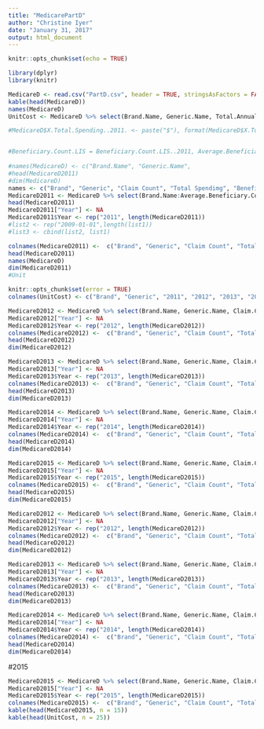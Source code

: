 ```yaml
---
title: "MedicarePartD"
author: "Christine Iyer"
date: "January 31, 2017"
output: html_document
---
```


```r
knitr::opts_chunk$set(echo = TRUE)
```


```r
library(dplyr)
library(knitr)
```


```r
MedicareD <- read.csv("PartD.csv", header = TRUE, stringsAsFactors = FALSE, skip = 3)
kable(head(MedicareD))
names(MedicareD)
UnitCost <- MedicareD %>% select(Brand.Name, Generic.Name, Total.Annual.Spending.Per.User..2011, X.Total.Annual.Spending.Per.User..2012., X.Total.Annual.Spending.Per.User..2013., X.Total.Annual.Spending.Per.User..2014., X.Total.Annual.Spending.Per.User..2015.) 

#MedicareD$X.Total.Spending..2011. <- paste("$"), format(MedicareD$X.Total.Spending..2011., big.mark = ","), sep = ",", round(MedicareD$X.Total.Spending..2011., digits = 2))


#Beneficiary.Count.LIS = Beneficiary.Count.LIS..2011, Average.Beneficiary.Cost.Share.LIS = X.Average.Beneficiary.Cost.Share.LIS..2011.#, Beneficiary.Count..2011, Unit.Cost = Unit.Count..2011, Av.Cost.Per.User = X.Average.Cost.Per.Unit..Weighted...2011., Beneficiary.Cost =  
                                       
#names(MedicareD) <- c("Brand.Name", "Generic.Name", 
#head(MedicareD2011)
#dim(MedicareD)
names <- c("Brand", "Generic", "Claim Count", "Total Spendimg", "Beneficiary Count", "Total Annual Spending per User", "Unit Count", "Average Cost per Unit", "Beneficiary Count, No LIS", "Average Beneficiary Cost Share, No LIS", "Beneficiary Count, LIS", "Average Beneficiary Cost Share, LIS", "Year")
MedicareD2011 <- MedicareD %>% select(Brand.Name:Average.Beneficiary.Cost.Share.LIS..2011)
head(MedicareD2011)
MedicareD2011["Year"] <- NA
MedicareD2011$Year <- rep("2011", length(MedicareD2011))
#list2 <- rep("2009-01-01",length(list1))
#list3 <- cbind(list2, list1)

colnames(MedicareD2011) <-  c("Brand", "Generic", "Claim Count", "Total Spendimg", "Beneficiary Count", "Total Annual Spending per User", "Unit Count", "Average Cost per Unit", "Beneficiary Count, No LIS", "Average Beneficiary Cost Share, No LIS", "Beneficiary Count, LIS", "Average Beneficiary Cost Share, LIS", "Year")
head(MedicareD2011)
names(MedicareD)
dim(MedicareD2011)
#Unit

```




```r
knitr::opts_chunk$set(error = TRUE)
colnames(UnitCost) <- c("Brand", "Generic", "2011", "2012", "2013", "2014", "2015")

```





```r
MedicareD2012 <- MedicareD %>% select(Brand.Name, Generic.Name, Claim.Count..2012:X.Average.Beneficiary.Cost.Share.LIS..2012.)
MedicareD2012["Year"] <- NA
MedicareD2012$Year <- rep("2012", length(MedicareD2012))
colnames(MedicareD2012) <-  c("Brand", "Generic", "Claim Count", "Total Spendimg", "Beneficiary Count", "Total Annual Spending per User", "Unit Count", "Average Cost per Unit", "Beneficiary Count, No LIS", "Average Beneficiary Cost Share, No LIS", "Beneficiary Count, LIS", "Average Beneficiary Cost Share, LIS", "Year")
head(MedicareD2012)
dim(MedicareD2012)
```

```r
MedicareD2013 <- MedicareD %>% select(Brand.Name, Generic.Name, Claim.Count..2013:X.Average.Beneficiary.Cost.Share.LIS..2013.)
MedicareD2013["Year"] <- NA
MedicareD2013$Year <- rep("2013", length(MedicareD2013))
colnames(MedicareD2013) <-  c("Brand", "Generic", "Claim Count", "Total Spendimg", "Beneficiary Count", "Total Annual Spending per User", "Unit Count", "Average Cost per Unit", "Beneficiary Count, No LIS", "Average Beneficiary Cost Share, No LIS", "Beneficiary Count, LIS", "Average Beneficiary Cost Share, LIS", "Year")
head(MedicareD2013)
dim(MedicareD2013)
```



```r
MedicareD2014 <- MedicareD %>% select(Brand.Name, Generic.Name, Claim.Count..2014:X.Average.Beneficiary.Cost.Share.LIS..2014.)
MedicareD2014["Year"] <- NA
MedicareD2014$Year <- rep("2014", length(MedicareD2014))
colnames(MedicareD2014) <-  c("Brand", "Generic", "Claim Count", "Total Spendimg", "Beneficiary Count", "Total Annual Spending per User", "Unit Count", "Average Cost per Unit", "Beneficiary Count, No LIS", "Average Beneficiary Cost Share, No LIS", "Beneficiary Count, LIS", "Average Beneficiary Cost Share, LIS", "Year")
head(MedicareD2014)
dim(MedicareD2014)
```



```r
MedicareD2015 <- MedicareD %>% select(Brand.Name, Generic.Name, Claim.Count..2015:X.Average.Beneficiary.Cost.Share.LIS..2015.)
MedicareD2015["Year"] <- NA
MedicareD2015$Year <- rep("2015", length(MedicareD2015))
colnames(MedicareD2015) <-  c("Brand", "Generic", "Claim Count", "Total Spendimg", "Beneficiary Count", "Total Annual Spending per User", "Unit Count", "Average Cost per Unit", "Beneficiary Count, No LIS", "Average Beneficiary Cost Share, No LIS", "Beneficiary Count, LIS", "Average Beneficiary Cost Share, LIS", "Year")
head(MedicareD2015)
dim(MedicareD2015)
```
```r
MedicareD2012 <- MedicareD %>% select(Brand.Name, Generic.Name, Claim.Count..2012:X.Average.Beneficiary.Cost.Share.LIS..2012.)
MedicareD2012["Year"] <- NA
MedicareD2012$Year <- rep("2012", length(MedicareD2012))
colnames(MedicareD2012) <-  c("Brand", "Generic", "Claim Count", "Total Spendimg", "Beneficiary Count", "Total Annual Spending per User", "Unit Count", "Average Cost per Unit", "Beneficiary Count, No LIS", "Average Beneficiary Cost Share, No LIS", "Beneficiary Count, LIS", "Average Beneficiary Cost Share, LIS", "Year")
head(MedicareD2012)
dim(MedicareD2012)
```

```r
MedicareD2013 <- MedicareD %>% select(Brand.Name, Generic.Name, Claim.Count..2013:X.Average.Beneficiary.Cost.Share.LIS..2013.)
MedicareD2013["Year"] <- NA
MedicareD2013$Year <- rep("2013", length(MedicareD2013))
colnames(MedicareD2013) <-  c("Brand", "Generic", "Claim Count", "Total Spendimg", "Beneficiary Count", "Total Annual Spending per User", "Unit Count", "Average Cost per Unit", "Beneficiary Count, No LIS", "Average Beneficiary Cost Share, No LIS", "Beneficiary Count, LIS", "Average Beneficiary Cost Share, LIS", "Year")
head(MedicareD2013)
dim(MedicareD2013)
```



```r
MedicareD2014 <- MedicareD %>% select(Brand.Name, Generic.Name, Claim.Count..2014:X.Average.Beneficiary.Cost.Share.LIS..2014.)
MedicareD2014["Year"] <- NA
MedicareD2014$Year <- rep("2014", length(MedicareD2014))
colnames(MedicareD2014) <-  c("Brand", "Generic", "Claim Count", "Total Spendimg", "Beneficiary Count", "Total Annual Spending per User", "Unit Count", "Average Cost per Unit", "Beneficiary Count, No LIS", "Average Beneficiary Cost Share, No LIS", "Beneficiary Count, LIS", "Average Beneficiary Cost Share, LIS", "Year")
head(MedicareD2014)
dim(MedicareD2014)
```


#2015
```r
MedicareD2015 <- MedicareD %>% select(Brand.Name, Generic.Name, Claim.Count..2015:X.Average.Beneficiary.Cost.Share.LIS..2015.)
MedicareD2015["Year"] <- NA
MedicareD2015$Year <- rep("2015", length(MedicareD2015))
colnames(MedicareD2015) <-  c("Brand", "Generic", "Claim Count", "Total Spendimg", "Beneficiary Count", "Total Annual Spending per User", "Unit Count", "Average Cost per Unit", "Beneficiary Count, No LIS", "Average Beneficiary Cost Share, No LIS", "Beneficiary Count, LIS", "Average Beneficiary Cost Share, LIS", "Year")
kable(head(MedicareD2015, n = 15))
kable(head(UnitCost, n = 25))
```